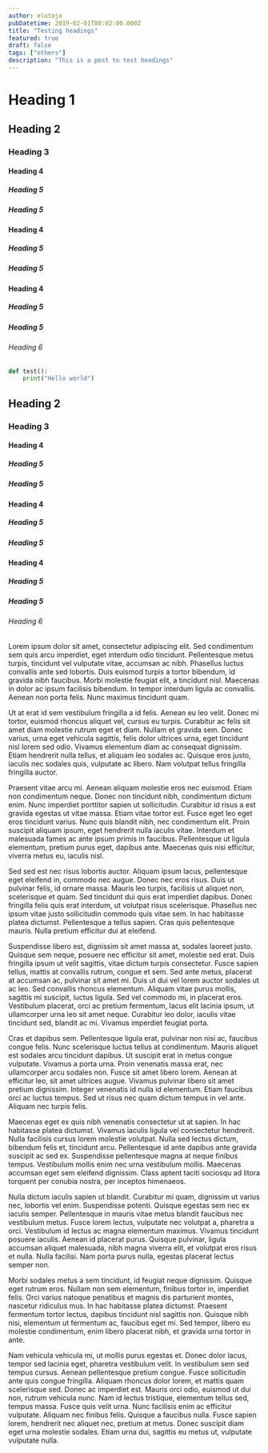 ```yaml
---
author: elotoja
pubDatetime: 2019-02-01T00:02:00.000Z
title: "Testing headings"
featured: true
draft: false
tags: ["others"]
description: "This is a post to test headings"
---
```


# Heading 1
## Heading 2
### Heading 3
#### Heading 4
##### Heading 5
##### Heading 5
#### Heading 4
##### Heading 5
##### Heading 5
#### Heading 4
##### Heading 5
##### Heading 5
###### Heading 6
```py
def test():
    print("Hello world")
```
## Heading 2
### Heading 3
#### Heading 4
##### Heading 5
##### Heading 5
#### Heading 4
##### Heading 5
##### Heading 5
#### Heading 4
##### Heading 5
##### Heading 5
###### Heading 6

Lorem ipsum dolor sit amet, consectetur adipiscing elit. Sed condimentum sem quis arcu imperdiet, eget interdum odio tincidunt. Pellentesque metus turpis, tincidunt vel vulputate vitae, accumsan ac nibh. Phasellus luctus convallis ante sed lobortis. Duis euismod turpis a tortor bibendum, id gravida nibh faucibus. Morbi molestie feugiat elit, a tincidunt nisl. Maecenas in dolor ac ipsum facilisis bibendum. In tempor interdum ligula ac convallis. Aenean non porta felis. Nunc maximus tincidunt quam.

Ut at erat id sem vestibulum fringilla a id felis. Aenean eu leo velit. Donec mi tortor, euismod rhoncus aliquet vel, cursus eu turpis. Curabitur ac felis sit amet diam molestie rutrum eget et diam. Nullam et gravida sem. Donec varius, urna eget vehicula sagittis, felis dolor ultrices urna, eget tincidunt nisl lorem sed odio. Vivamus elementum diam ac consequat dignissim. Etiam hendrerit nulla tellus, et aliquam leo sodales ac. Quisque eros justo, iaculis nec sodales quis, vulputate ac libero. Nam volutpat tellus fringilla fringilla auctor.

Praesent vitae arcu mi. Aenean aliquam molestie eros nec euismod. Etiam non condimentum neque. Donec non tincidunt nibh, condimentum dictum enim. Nunc imperdiet porttitor sapien ut sollicitudin. Curabitur id risus a est gravida egestas ut vitae massa. Etiam vitae tortor est. Fusce eget leo eget eros tincidunt varius. Nunc quis blandit nibh, nec condimentum elit. Proin suscipit aliquam ipsum, eget hendrerit nulla iaculis vitae. Interdum et malesuada fames ac ante ipsum primis in faucibus. Pellentesque ut ligula elementum, pretium purus eget, dapibus ante. Maecenas quis nisi efficitur, viverra metus eu, iaculis nisl.

Sed sed est nec risus lobortis auctor. Aliquam ipsum lacus, pellentesque eget eleifend in, commodo nec augue. Donec nec eros risus. Duis ut pulvinar felis, id ornare massa. Mauris leo turpis, facilisis ut aliquet non, scelerisque et quam. Sed tincidunt dui quis erat imperdiet dapibus. Donec fringilla felis quis erat interdum, ut volutpat risus scelerisque. Phasellus nec ipsum vitae justo sollicitudin commodo quis vitae sem. In hac habitasse platea dictumst. Pellentesque a tellus sapien. Cras quis pellentesque mauris. Nulla pretium efficitur dui at eleifend.

Suspendisse libero est, dignissim sit amet massa at, sodales laoreet justo. Quisque sem neque, posuere nec efficitur sit amet, molestie sed erat. Duis fringilla ipsum ut velit sagittis, vitae dictum turpis consectetur. Fusce sapien tellus, mattis at convallis rutrum, congue et sem. Sed ante metus, placerat at accumsan ac, pulvinar sit amet mi. Duis ut dui vel lorem auctor sodales ut ac leo. Sed convallis rhoncus elementum. Aliquam vitae purus mollis, sagittis mi suscipit, luctus ligula. Sed vel commodo mi, in placerat eros. Vestibulum placerat, orci ac pretium fermentum, lacus elit lacinia ipsum, ut ullamcorper urna leo sit amet neque. Curabitur leo dolor, iaculis vitae tincidunt sed, blandit ac mi. Vivamus imperdiet feugiat porta.

Cras et dapibus sem. Pellentesque ligula erat, pulvinar non nisi ac, faucibus congue felis. Nunc scelerisque luctus tellus at condimentum. Mauris aliquet est sodales arcu tincidunt dapibus. Ut suscipit erat in metus congue vulputate. Vivamus a porta urna. Proin venenatis massa erat, nec ullamcorper arcu sodales non. Fusce sit amet libero lorem. Aenean at efficitur leo, sit amet ultrices augue. Vivamus pulvinar libero sit amet pretium dignissim. Integer venenatis id nulla id elementum. Etiam faucibus orci ac luctus tempus. Sed ut risus nec quam dictum tempus in vel ante. Aliquam nec turpis felis.

Maecenas eget ex quis nibh venenatis consectetur ut at sapien. In hac habitasse platea dictumst. Vivamus iaculis ligula vel consectetur hendrerit. Nulla facilisis cursus lorem molestie volutpat. Nulla sed lectus dictum, bibendum felis et, tincidunt arcu. Pellentesque id ante dapibus ante gravida suscipit ac sed ex. Suspendisse pellentesque magna at neque finibus tempus. Vestibulum mollis enim nec urna vestibulum mollis. Maecenas accumsan eget sem eleifend dignissim. Class aptent taciti sociosqu ad litora torquent per conubia nostra, per inceptos himenaeos.

Nulla dictum iaculis sapien ut blandit. Curabitur mi quam, dignissim ut varius nec, lobortis vel enim. Suspendisse potenti. Quisque egestas sem nec ex iaculis semper. Pellentesque in mauris vitae metus blandit faucibus nec vestibulum metus. Fusce lorem lectus, vulputate nec volutpat a, pharetra a orci. Vestibulum id lectus ac magna elementum maximus. Vivamus tincidunt posuere iaculis. Aenean id placerat purus. Quisque pulvinar, ligula accumsan aliquet malesuada, nibh magna viverra elit, et volutpat eros risus et nulla. Nulla facilisi. Nam porta purus nulla, egestas placerat lectus semper non.

Morbi sodales metus a sem tincidunt, id feugiat neque dignissim. Quisque eget rutrum eros. Nullam non sem elementum, finibus tortor in, imperdiet felis. Orci varius natoque penatibus et magnis dis parturient montes, nascetur ridiculus mus. In hac habitasse platea dictumst. Praesent fermentum tortor lectus, dapibus tincidunt nisl sagittis non. Quisque nibh nisi, elementum ut fermentum ac, faucibus eget mi. Sed tempor, libero eu molestie condimentum, enim libero placerat nibh, et gravida urna tortor in ante.

Nam vehicula vehicula mi, ut mollis purus egestas et. Donec dolor lacus, tempor sed lacinia eget, pharetra vestibulum velit. In vestibulum sem sed tempus cursus. Aenean pellentesque pretium congue. Fusce sollicitudin ante quis congue fringilla. Aliquam rhoncus dolor lorem, et mattis quam scelerisque sed. Donec ac imperdiet est. Mauris orci odio, euismod ut dui non, rutrum vehicula nunc. Nam id lectus tristique, elementum tellus sed, tempus massa. Fusce quis velit urna. Nunc facilisis enim ac efficitur vulputate. Aliquam nec finibus felis. Quisque a faucibus nulla. Fusce sapien lorem, hendrerit nec aliquet nec, pretium at metus. Donec suscipit diam eget urna molestie sodales. Etiam urna dui, sagittis eu metus ut, vulputate vulputate nulla.